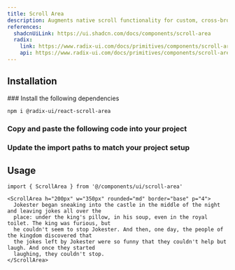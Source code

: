 ```yaml
---
title: Scroll Area
description: Augments native scroll functionality for custom, cross-browser styling.
references:
  shadcnUiLink: https://ui.shadcn.com/docs/components/scroll-area
  radix:
    link: https://www.radix-ui.com/docs/primitives/components/scroll-area
    api: https://www.radix-ui.com/docs/primitives/components/scroll-area#api-reference
---
```


<ComponentPreview name="scroll-area" withRecipe />

## Installation

<Steps>
### Install the following dependencies

```bash npm2yarn
npm i @radix-ui/react-scroll-area
```

### Copy and paste the following code into your project

<ComponentSource name="scroll-area" />

### Update the import paths to match your project setup

</Steps>

## Usage

```tsx
import { ScrollArea } from '@/components/ui/scroll-area'
```

```tsx
<ScrollArea h="200px" w="350px" rounded="md" border="base" p="4">
  Jokester began sneaking into the castle in the middle of the night and leaving jokes all over the
  place: under the king's pillow, in his soup, even in the royal toilet. The king was furious, but
  he couldn't seem to stop Jokester. And then, one day, the people of the kingdom discovered that
  the jokes left by Jokester were so funny that they couldn't help but laugh. And once they started
  laughing, they couldn't stop.
</ScrollArea>
```

